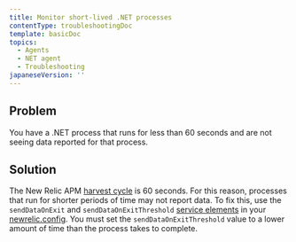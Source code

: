 ```yaml
---
title: Monitor short-lived .NET processes
contentType: troubleshootingDoc
template: basicDoc
topics:
  - Agents
  - NET agent
  - Troubleshooting
japaneseVersion: ''
---
```


## Problem

You have a .NET process that runs for less than 60 seconds and are not seeing data reported for that process.

## Solution

The New Relic APM [harvest cycle](/docs/using-new-relic/welcome-new-relic/getting-started/glossary#harvest-cycle) is 60 seconds. For this reason, processes that run for shorter periods of time may not report data. To fix this, use the `sendDataOnExit` and `sendDataOnExitThreshold` [service elements](/docs/agents/net-agent/configuration/net-agent-configuration#service) in your [newrelic.config](https://docs.newrelic.com/docs/agents/net-agent/configuration/net-agent-configuration#config-options-precedence). You must set the `sendDataOnExitThreshold` value to a lower amount of time than the process takes to complete.

